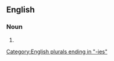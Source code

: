 ==English==

===Noun===
{{head|en|noun plural form}}

# {{plural of|impunity|lang=en}}

[[Category:English plurals ending in "-ies"]]